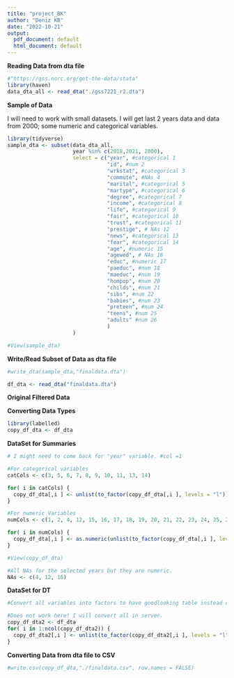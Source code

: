 ```yaml
---
title: "project_BK"
author: "Deniz KB"
date: "2022-10-21"
output:
  pdf_document: default
  html_document: default
---
```


**Reading Data from dta file**

```r
#"https://gss.norc.org/get-the-data/stata"
library(haven)
data_dta_all <- read_dta("./gss7221_r2.dta")
```



**Sample of Data**

I will need to work with small datasets. I will get last 2 years data and data from 2000; some numeric and categorical variables.

```r
library(tidyverse)
sample_dta <- subset(data_dta_all, 
                     year %in% c(2018,2021, 2000), 
                     select = c("year", #categorical 1
                                "id", #num 2
                                "wrkstat", #categorical 3
                                "commute", #NAs 4
                                "marital", #categorical 5
                                "martype", #categorical 6
                                "degree", #categorical 7
                                "income", #categorical 8
                                "life", #categorical 9
                                "fair", #categorical 10
                                "trust", #categorical 11
                                "prestige", # NAs 12
                                "news", #categorical 13
                                "fear", #categorical 14
                                "age", #numeric 15
                                "agewed", # NAs 16
                                "educ", #numeric 17
                                "paeduc", #num 18
                                "maeduc", #num 19
                                "hompop", #num 20
                                "childs", #num 21
                                "sibs", #num 22
                                "babies", #num 23
                                "preteen", #num 24
                                "teens", #num 25
                                "adults" #num 26
                                )
                     )

#View(sample_dta)
```


**Write/Read Subset of Data as dta file**

```r
#write_dta(sample_dta,"finaldata.dta")

df_dta <- read_dta("finaldata.dta")
```


**Original Filtered Data**

**Converting Data Types**

```r
library(labelled)
copy_df_dta <- df_dta 
```


**DataSet for Summaries**

```r
# I might need to come back for "year" variable. #col =1

#For categorical variables
catCols <- c(3, 5, 6, 7, 8, 9, 10, 11, 13, 14)

for( i in catCols) {
  copy_df_dta[,i ] <- unlist(to_factor(copy_df_dta[,i ], levels = "l"))
}

#For numeric Variables
numCols <- c(1, 2, 4, 12, 15, 16, 17, 18, 19, 20, 21, 22, 23, 24, 25, 26)

for( i in numCols) {
  copy_df_dta[,i ] <- as.numeric(unlist(to_factor(copy_df_dta[,i ], levels = "v")))
}

#View(copy_df_dta)

#All NAs for the selected years but they are numeric.
NAs <- c(4, 12, 16)
```


**DataSet for DT**

```r
#Convert all variables into factors to have goodlooking table instead of slides to filter, drop-down to filter

#Does not work here! I will convert all in server.
copy_df_dta2 <- df_dta
for( i in 1:ncol(copy_df_dta2)) {
  copy_df_dta2[,i ] <- unlist(to_factor(copy_df_dta2[,i ], levels = "l"))
}
```


**Converting Data from dta file to CSV**
```r
#write.csv(copy_df_dta,"./finaldata.csv", row.names = FALSE)
```
